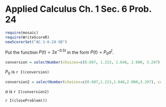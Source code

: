 Applied Calculus Ch. 1 Sec. 6 Prob. 24
========================================================

```r
require(mosaic)
require(WriteScoreR)
newScorerSet("AC-1-6-24-SD")
```

Put the function $P(t) = 2 e^{-0.5 t}$  in the form $P(t)=P_0 a^t$.

```r
conversion = selectNumber(choices=c(0.607, 1.213, 1.648, 2.000, 3.297), correct=c(2.000), name="convert1", totalPts=1)
```
$P_0$ is `r I(conversion)`

```r
conversion2 = selectNumber(choices=c(0.607,1.213,1.648,2.000,3.297), correct=c(2.000), name="convert2",totalPts=1)
```
$a$ is `r I(conversion2)`

`r I(closeProblem())`
